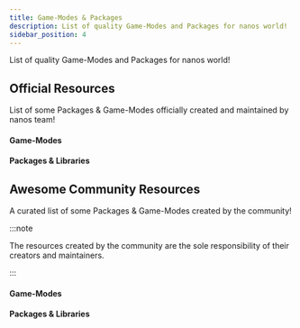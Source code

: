 ```yaml
---
title: Game-Modes & Packages
description: List of quality Game-Modes and Packages for nanos world!
sidebar_position: 4
---
```



List of quality Game-Modes and Packages for nanos world!



## Official Resources

List of some Packages & Game-Modes officially created and maintained by nanos team!

#### Game-Modes

<div className="card-links">

<CardLink
	title="Sandbox"
	description="Game-mode inspired by Garry's Mod, features Spawn Menu, Tool Guns, NPCs and several funny custom entities"
	image_src="https://user-images.githubusercontent.com/6226807/121760112-7d254d80-caff-11eb-968e-20f77aa3c7d3.png"
	href="https://github.com/nanos-world/nanos-world-sandbox"
/>

<CardLink
	title="Deathmatch"
	description="Deathmatch PVP game-mode inspired by CS:GO and Unreal Tournament, Ranking, Scoreboard and Power-Ups"
	image_src="https://user-images.githubusercontent.com/6226807/121760221-ec02a680-caff-11eb-8b2a-c0aea9168e41.jpg"
	href="https://github.com/nanos-world/nanos-world-deathmatch"
/>

<CardLink
	title="Halloween"
	description="Special PVP game-mode inspired by Dead by Daylight, fight for your life to find the exit against the Horsemen"
	image_src="https://user-images.githubusercontent.com/6226807/121760299-60d5e080-cb00-11eb-8809-6197d3c98c85.png"
	href="https://github.com/gtnardy/nanos-world-halloween"
/>

</div>


#### Packages & Libraries

<div className="card-links">

<CardLink
	title="Default Vehicles"
	description="Default Vehicle Pack included in the game, ready to use"
	image_src="/img/docs/vehicles-pack.webp"
	href="https://github.com/nanos-world/nanos-world-vehicles"
/>

<CardLink
	title="Default Weapons"
	description="Default Weapon Pack included in the game, ready to use"
	image_src="/img/docs/weapons-pack.webp"
	href="https://github.com/nanos-world/nanos-world-weapons"
/>

<CardLink
	title="Official Community Lua Library"
	description="All definition of our basic structs (Vector, Rotator), math and helper methods"
	image_src="/img/docs/nanos-world-background.webp"
	href="https://github.com/nanos-world/nanos-world-lua-lib"
/>

</div>


## Awesome Community Resources

A curated list of some Packages & Game-Modes created by the community!

:::note

The resources created by the community are the sole responsibility of their creators and maintainers.

:::

#### Game-Modes

<div className="card-links">

<CardLink
	title="VZombies"
	description="Game-mode Inspired by COD:Zombies by Voltaism"
	image_src="https://user-images.githubusercontent.com/43786647/189530743-43c478bd-89b2-4eac-a223-724a74c312b8.jpg"
	href="https://github.com/vugi99/nanos-vzombies"
/>

<CardLink
	title="Bottlefield"
	description="Throw bottles to your enemies by Voltaism"
	image_src="https://user-images.githubusercontent.com/43786647/189530846-2862ccf1-62dd-41e9-afd1-1c36922dd8ed.jpg"
	href="https://github.com/vugi99/nanos-bottlefield"
/>

<CardLink
	title="Murder"
	description="Game-mode of deception and murder, based off of Murder in the Dark by Timmy"
	image_src="https://nanos-marketplace-public.s3.eu-central-003.backblazeb2.com/resources-header-images/assets/murder-underground/tudpuobtga9w41nx-460x230.webp"
	href="https://github.com/Timmy-the-nobody/Murder"
/>

</div>


#### Packages & Libraries

<div className="card-links">

<CardLink
	title="Battlefield Kill UI"
	description="Battlefield-like Kill and Feed UI by SyedMuhammad"
	image_src="/img/docs/battlefield-kill-ui.webp"
	href="https://github.com/gtnardy/nanos-world-battlefield-kill-ui/"
/>

<CardLink
	title="WebUI3d2d"
	description="A library to spawn dynamic and usable WebUIs in the 3D world by Timmy"
	image_src="/img/docs/webui3d2d.webp"
	href="https://github.com/Timmy-the-nobody/WebUI3d2d"
/>

<CardLink
	title="WGUI"
	description="A framework to make User Interfaces with Widgets by NegativeName"
	image_src="/img/docs/wgui.webp"
	href="https://github.com/NegativeNameNGT/wgui"
/>

<CardLink
	title="UI Framework"
	description="A powerful UI framework ported by Voltaism"
	image_src="https://github.com/vugi99/nanos-uiframework/raw/master/screenshots/UIFrameworkLogo2_1000x500.png"
	href="https://github.com/vugi99/nanos-uiframework"
/>

<CardLink
	title="EGUI"
	description="Framework for creating User Interfaces by MegaThorx"
	image_src="https://nanos-world.github.io/egui-docs/assets/images/tab-panel-2c678b43d0cc8a3fec78e8507eaebac1.png"
	href="https://github.com/nanos-world/egui"
/>

<CardLink
	title="Discord Package"
	description="Discord Webhook integration by SyedMuhammad"
	image_src="https://nanos-marketplace-public.s3.eu-central-003.backblazeb2.com/resources-header-images/packages/discord/xkuz7vuebmy4mshj-460x230.webp"
	href="https://github.com/nanos-world/nanos-world-discord"
/>

<CardLink
	title="ClassLib"
	description="Powerful Lua Object-Oriented Programming (OOP) library by Timmy"
	image_src="https://raw.githubusercontent.com/Timmy-the-nobody/ClassLib/main/media/classlib_github_social_preview.jpg"
	href="https://github.com/Timmy-the-nobody/ClassLib"
/>

</div>
